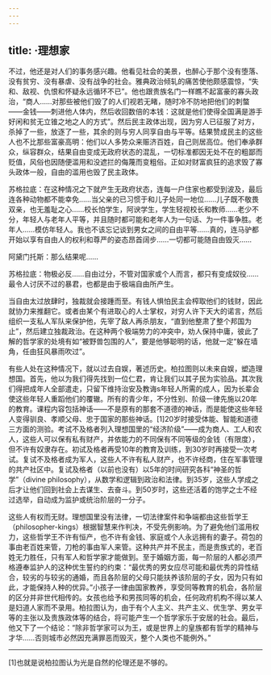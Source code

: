 ```yaml
---
---
---
```

title: ·理想家
---




不过，他还是对人们的事务感兴趣。他看见社会的美景，也醉心于那个没有堕落、没有贫穷、没有暴虐、没有战争的社会。雅典政治倾轧的痛苦使他颇感震惊，“失和、敌视、仇恨和怀疑永远循环不已”。他也跟贵族名门一样瞧不起富豪的寡头政治，“商人……对那些被他们毁了的人们视若无睹，随时冷不防地把他们的刺螫——金钱——刺进他人体内，然后收回数倍的本钱：这就是他们使得全国满是游手好闲和贫无立锥之地之人的方式”。然后民主政体出现，因为穷人已征服了对方，杀掉了一些，放逐了一些，其余的则与穷人同享自由与平等。结果赞成民主的这些人也不比那些富豪高明：他们以人多势众来赈济百姓，自己则居高位。他们奉承群众，纵容群众，结果自由变成无政府状态的混乱，一切标准都因无处不在的粗鄙而贬值，风俗也因随便滥用和没遮拦的侮蔑而变粗俗。正如对财富疯狂的追求毁了寡头政体一般，自由的滥用也毁了民主政体。

苏格拉底：在这种情况之下就产生无政府状态，连每一户住家也都受到波及，最后连各种动物都不能幸免……当父亲的已习惯于和儿子处同一地位……儿子既不敬畏双亲，也无羞耻之心……校长怕学生，阿谀学生，学生轻视校长和教师……老少不分，年轻人与老年人平等，并且随时都可能和老年人为一句话、为一件事争胜。老年人……模仿年轻人。我也不该忘记谈到男女之间的自由平等……真的，连马驴都开始以享有自由人的权利和尊严的姿态昂首阔步……一切都可能随自由毁灭……

阿黛门托斯：那么结果呢……

苏格拉底：物极必反……自由过分，不管对国家或个人而言，都只有变成奴役……最令人讨厌不过的暴君，也都是由于极端自由所产生。



当自由太过放肆时，独裁就会接踵而至。有钱人惧怕民主会榨取他们的钱财，因此就协力来推翻它。或者由某个有进取心的人士掌权，对穷人许下天大的诺言，然后组织一支私人军队来保护他，先宰了敌人再杀朋友，“直到他整肃了整个邦国为止”，然后建立独裁政治。在这种两个极端势力的冲突中，劝人保持中庸，彼此了解的哲学家的处境有如“被野兽包围的人”，要是他够聪明的话，他就一定“躲在墙角，任由狂风暴雨吹过”。

有些人处在这种情况下，就以过去自娱，著述历史。柏拉图则以未来自娱，塑造理想国。首先，他以为我们得先找到一位仁君，肯让我们以其子民为实验品。其次我们得把成年人全部遣走，只留下维持治安及教诲s年轻人所需的成人，因为长辈会使这些年轻人重蹈他们的覆辙。所有的青少年，不分性别、阶级一律先施以20年的教育。课程内容包括神话——不是原有的那套不道德的神话，而是能使这些年轻人变得驯良、孝顺父母、忠于国家的那些神话。[1]20岁时接受体能、智能和道德三方面的测验。考试不及格者列入理想国里的“经济阶级”——成为商人、工人和农人，这些人可以保有私有财产，并依能力的不同保有不同等级的金钱（有限度），但不许有奴隶存在。初试及格者再受10年的教育及训练，到30岁时再接受一次考试。复试不及格者成为军人，这些人不许有私人财产，也不许经商，住在军事管理的共产社区中。复试及格者（以前也没有）以5年的时间研究各科“神圣的哲学”（divine philosophy），从数学和逻辑到政治和法律。到35岁，这些人学成之后才让他们回到社会上去谋生、去奋斗。到50岁时，这些还活着的饱学之士不经过选举，自动成为监护或统治阶层的一分子。

这些人有权而无财。理想国里没有法律，一切法律案件和争端都由这些哲学王（philosopher-kings）根据智慧来作判决，不受先例影响。为了避免他们滥用权力，这些哲学王不许有恒产，也不许有金钱、家庭或个人永远拥有的妻子。荷包的事由老百姓来管，刀枪的事由军人来管。这种共产并不民主，而是贵族式的，老百姓无力胜任，只有军人和哲学家才能做到。至于婚姻方面，每一阶层的人都必须严格遵奉监护人的这种优生誓约的约束：“最优秀的男女应尽可能和最优秀的异性结合，较劣的与较劣的通婚，而且各阶层的父母只能扶养该阶层的子女，因为只有如此，才能保持人种的优异。”小孩子一律由国家教养，享受同等教育的机会，各阶层的区分并非世代相传的。女孩也给予和男孩同等的机会，任何政府机构不得以某人是妇道人家而不录用。柏拉图认为，由于有个人主义、共产主义、优生学、男女平等的主张以及贵族政体等的结合，将可能产生一个哲学家乐于安居的社会。最后，他又下了一个结论：“除非哲学家可以为王，或是世界上的皇族都有哲学的精神与才华……否则城市必然因充满罪恶而毁灭，整个人类也不能例外。”



* * *



[1]也就是说柏拉图认为光是自然的伦理还是不够的。
